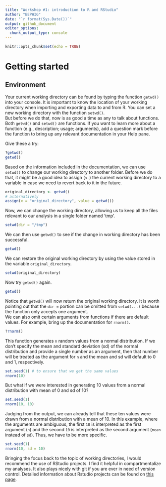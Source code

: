 ```yaml
---
title: "Workshop #1: introduction to R and RStudio"
author: "BEPHIG"
date: "`r format(Sys.Date())`"
output: github_document
editor_options: 
  chunk_output_type: console
---
```


```r
knitr::opts_chunk$set(echo = TRUE)
```

# Getting started
## Environment
Your current working directory can be found by typing the function `getwd()` into your console.
It is important to know the location of your working directory when importing and exporting data to and from R.
You can set a new working directory with the function `setwd()`.  
But before we do that, now is as good a time as any to talk about functions. 
Both `getwd()` and `setwd()` are functions. 
If you want to learn more about a function (e.g., description; usage; arguments), add a question mark before the function to bring up any relevant documentation in your Help pane.

Give these a try:
```r
?getwd()
getwd()
```

Based on the information included in the documentation, we can use `setwd()` to change our working directory to another folder.
Before we do that, it might be a good idea to assign (`<-`) the current working directory to a variable in case we need to revert back to it in the future.
```r
original_directory <- getwd() 
# alternatively
assign(x = "original_directory", value = getwd())
```

Now, we can change the working directory, allowing us to keep all the files relevant to our analysis in a single folder named 'tmp'.
```r
setwd(dir = "/tmp")
```

We can then use `getwd()` to see if the change in working directory has been successful.
```r
getwd()
```

We can restore the original working directory by using the value stored in the variable `original_directory`.
```r
setwd(original_directory)
```

Now try `getwd()` again.
```r
getwd()
```

Notice that `getwd()` will now return the original working directory. 
It is worth pointing out that the `dir = ` portion can be omitted from `setwd(...)` because the function only accepts one argument.  
We can also omit certain arguments from functions if there are default values. 
For example, bring up the documentation for `rnorm()`. 
```r
?rnorm()
```

This function generates `n` random values from a normal distribution. 
If we don't specify the mean and standard deviation (sd) of the normal distribution and provide a single number as an argument, then that number will be treated as the argument for `n` and the mean and sd will default to 0 and 1, respectively. 
```r
set.seed(1) # to ensure that we get the same values
rnorm(10)
```

But what if we were interested in generating 10 values from a normal distribution with mean of 0 and sd of 10? 
```r
set.seed(1)
rnorm(10, 10)
```

Judging from the output, we can already tell that these ten values were drawn from a normal distribution with a mean of 10. 
In this example, where the arguments are ambiguous, the first `10` is interpreted as the first argument (`n`) and the second `10` is interpreted as the second argument (`mean` instead of `sd`).
Thus, we have to be more specific.
```r
set.seed(1)
rnorm(10, sd = 10)
```

Bringing the focus back to the topic of working directories, I would recommend the use of RStudio projects.
I find it helpful in compartmentalize my analyses. 
It also plays nicely with git if you are ever in need of version control. 
Detailed information about Rstudio projects can be found on [this page](https://support.rstudio.com/hc/en-us/articles/200526207-Using-Projects).